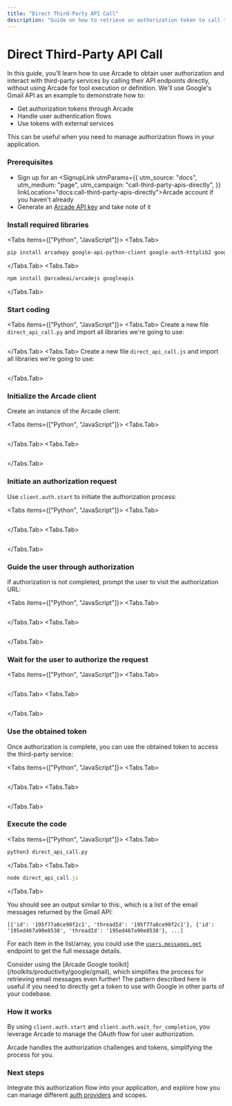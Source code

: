 ```yaml
---
title: "Direct Third-Party API Call"
description: "Guide on how to retrieve an authorization token to call third-party APIs directly"
---
```



# Direct Third-Party API Call

In this guide, you'll learn how to use Arcade to obtain user authorization and interact with third-party services by calling their API endpoints directly, without using Arcade for tool execution or definition. We'll use Google's Gmail API as an example to demonstrate how to:

- Get authorization tokens through Arcade
- Handle user authentication flows
- Use tokens with external services

This can be useful when you need to manage authorization flows in your application.

<Steps>

### Prerequisites

- Sign up for an <SignupLink utmParams={{
            utm_source: "docs",
            utm_medium: "page",
            utm_campaign: "call-third-party-apis-directly",
          }} linkLocation="docs:call-third-party-apis-directly">Arcade account</SignupLink> if you haven't already
- Generate an [Arcade API key](/home/api-keys) and take note of it

### Install required libraries

<Tabs items={["Python", "JavaScript"]}>
<Tabs.Tab>
```bash
pip install arcadepy google-api-python-client google-auth-httplib2 google-auth-oauthlib
```
</Tabs.Tab>
<Tabs.Tab>
```bash
npm install @arcadeai/arcadejs googleapis
```
</Tabs.Tab>
</Tabs>

### Start coding

<Tabs items={["Python", "JavaScript"]}>
<Tabs.Tab>
Create a new file `direct_api_call.py` and import all libraries we're going to use:

```python file=<rootDir>/examples/code/guides/agentauth/auth_with_google.py#L1-L3
```
</Tabs.Tab>
<Tabs.Tab>
Create a new file `direct_api_call.js` and import all libraries we're going to use:

```javascript file=<rootDir>/examples/code/guides/agentauth/auth_with_google.js#L1-L2
```
</Tabs.Tab>
</Tabs>

### Initialize the Arcade client

Create an instance of the Arcade client:

<Tabs items={["Python", "JavaScript"]}>
<Tabs.Tab>
```python file=<rootDir>/examples/code/guides/agentauth/auth_with_google.py#L5

```
</Tabs.Tab>
<Tabs.Tab>
```javascript file=<rootDir>/examples/code/guides/agentauth/auth_with_google.js#L14

```
</Tabs.Tab>
</Tabs>

### Initiate an authorization request

Use `client.auth.start` to initiate the authorization process:

<Tabs items={["Python", "JavaScript"]}>
<Tabs.Tab>
```python file=<rootDir>/examples/code/guides/agentauth/auth_with_google.py#L17-L25

```
</Tabs.Tab>
<Tabs.Tab>
```javascript file=<rootDir>/examples/code/guides/agentauth/auth_with_google.js#L16-L22

```
</Tabs.Tab>
</Tabs>

### Guide the user through authorization

If authorization is not completed, prompt the user to visit the authorization URL:

<Tabs items={["Python", "JavaScript"]}>
<Tabs.Tab>
```python file=<rootDir>/examples/code/guides/agentauth/auth_with_google.py#L27-L29

```
</Tabs.Tab>
<Tabs.Tab>
```javascript file=<rootDir>/examples/code/guides/agentauth/auth_with_google.js#L24-L27

```
</Tabs.Tab>
</Tabs>

### Wait for the user to authorize the request

<Tabs items={["Python", "JavaScript"]}>
<Tabs.Tab>
```python file=<rootDir>/examples/code/guides/agentauth/auth_with_google.py#L32

```
</Tabs.Tab>
<Tabs.Tab>
```javascript file=<rootDir>/examples/code/guides/agentauth/auth_with_google.js#L30

```
</Tabs.Tab>
</Tabs>

### Use the obtained token

Once authorization is complete, you can use the obtained token to access the third-party service:

<Tabs items={["Python", "JavaScript"]}>
<Tabs.Tab>
```python file=<rootDir>/examples/code/guides/agentauth/auth_with_google.py#L37-L44

```
</Tabs.Tab>
<Tabs.Tab>
```javascript file=<rootDir>/examples/code/guides/agentauth/auth_with_google.js#L36-L47

```
</Tabs.Tab>
</Tabs>

### Execute the code

<Tabs items={["Python", "JavaScript"]}>
<Tabs.Tab>
```python
python3 direct_api_call.py
```
</Tabs.Tab>
<Tabs.Tab>
```javascript
node direct_api_call.js
```
</Tabs.Tab>
</Tabs>

You should see an output similar to this:, which is a list of the email messages returned by the Gmail API:

```text
[{'id': '195f77a8ce90f2c1', 'threadId': '195f77a8ce90f2c1'}, {'id': '195ed467a90e8538', 'threadId': '195ed467a90e8538'}, ...]
```

For each item in the list/array, you could use the [`users.messages.get`](https://developers.google.com/workspace/gmail/api/reference/rest/v1/users.messages/get) endpoint to get the full message details.

</Steps>

<Note>
  Consider using the [Arcade Google toolkit](/toolkits/productivity/google/gmail), which simplifies the process for retrieving email messages even further! The pattern described here is useful if you need to directly get a token to use with Google in other parts of your codebase.
</Note>

### How it works

By using `client.auth.start` and `client.auth.wait_for_completion`, you leverage Arcade to manage the OAuth flow for user authorization.

Arcade handles the authorization challenges and tokens, simplifying the process for you.

### Next steps

Integrate this authorization flow into your application, and explore how you can manage different [auth providers](/home/auth-providers) and scopes.
